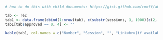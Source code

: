 ```r
# how to do this with child documents: https://gist.github.com/rmoff/a043676a2f084b81a434

tab <- rec
tab1 <- data.frame(cbind(1:nrow(tab), c(substr(sessions, 3, 1000)[c(2, 4:nrow(tab))], "Opportunities and barriers for innovative methodology in EU HTA (Part 2)", "Short Topics"), rep("", nrow(tab)), paste("[x](", tab$Recording, ")", sep = "")))
tab1[tab$approved == 0, 4] <- ""

kable(tab1, col.names = c("Number", "Session", "", "Link<br>(if available)"))
```

